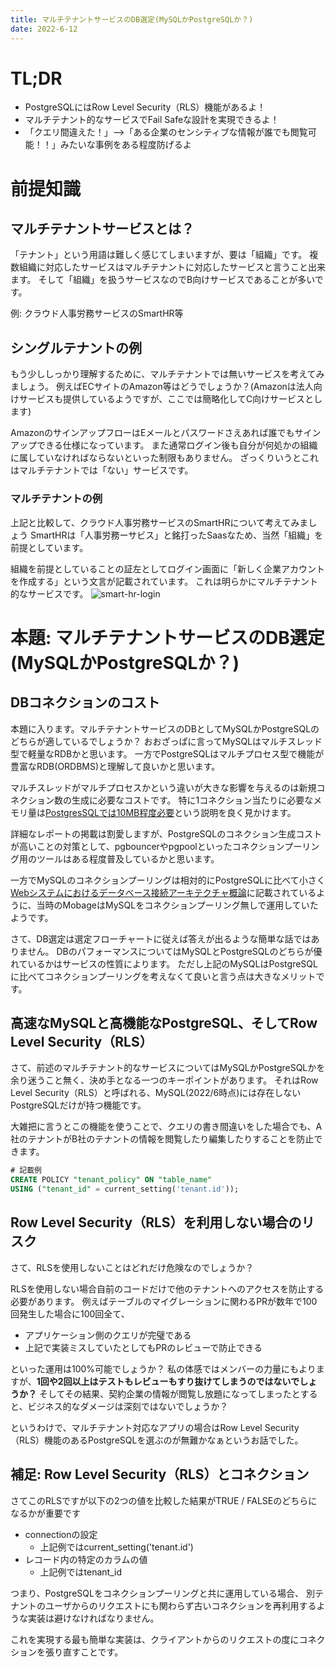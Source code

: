 ```yaml
---
title: マルチテナントサービスのDB選定(MySQLかPostgreSQLか？)
date: 2022-6-12
---
```


# TL;DR
- PostgreSQLにはRow Level Security（RLS）機能があるよ！
- マルチテナント的なサービスでFail Safeな設計を実現できるよ！
- 「クエリ間違えた！」-->「ある企業のセンシティブな情報が誰でも閲覧可能！！」みたいな事例をある程度防げるよ

# 前提知識

## マルチテナントサービスとは？

「テナント」という用語は難しく感じてしまいますが、要は「組織」です。
複数組織に対応したサービスはマルチテナントに対応したサービスと言うこと出来ます。
そして「組織」を扱うサービスなのでB向けサービスであることが多いです。

例: クラウド人事労務サービスのSmartHR等

## シングルテナントの例
もう少ししっかり理解するために、マルチテナントでは無いサービスを考えてみましょう。
例えばECサイトのAmazon等はどうでしょうか？(Amazonは法人向けサービスも提供しているようですが、ここでは簡略化してC向けサービスとします)

AmazonのサインアップフローはEメールとパスワードさえあれば誰でもサインアップできる仕様になっています。
また通常ログイン後も自分が何処かの組織に属していなければならないといった制限もありません。
ざっくりいうとこれはマルチテナントでは「ない」サービスです。

### マルチテナントの例
上記と比較して、クラウド人事労務サービスのSmartHRについて考えてみましょう
SmartHRは「人事労務ーサビス」と銘打ったSaasなため、当然「組織」を前提としています。

組織を前提としていることの証左としてログイン画面に「新しく企業アカウントを作成する」という文言が記載されています。
これは明らかにマルチテナント的なサービスです。
![smart-hr-login](/posts/multi-tenant-db-mysql-or-postgresql/smart-hr-login-screen.png)

# 本題: マルチテナントサービスのDB選定(MySQLかPostgreSQLか？)

## DBコネクションのコスト
本題に入ります。マルチテナントサービスのDBとしてMySQLかPostgreSQLのどちらが適しているでしょうか？
おおざっぱに言ってMySQLはマルチスレッド型で軽量なRDBかと思います。
一方でPostgreSQLはマルチプロセス型で機能が豊富なRDB(ORDBMS)と理解して良いかと思います。

マルチスレッドがマルチプロセスかという違いが大きな影響を与えるのは新規コネクション数の生成に必要なコストです。
特に1コネクション当たりに必要なメモリ量は[PostgresSQLでは10MB程度必要](https://cloud.ibm.com/docs/databases-for-postgresql?topic=databases-for-postgresql-managing-connections&locale=ja#-)という説明を良く見かけます。

詳細なレポートの掲載は割愛しますが、PostgreSQLのコネクション生成コストが高いことの対策として、pgbouncerやpgpoolといったコネクションプーリング用のツールはある程度普及しているかと思います。

一方でMySQLのコネクションプーリングは相対的にPostgreSQLに比べて小さく[Webシステムにおけるデータベース接続アーキテクチャ概論](https://blog.yuuk.io/entry/architecture-of-database-connection#PostgreSQL%E3%81%A8MySQL)に記載されているように、当時のMobageはMySQLをコネクションプーリング無しで運用していたようです。

さて、DB選定は選定フローチャートに従えば答えが出るような簡単な話ではありません。
DBのパフォーマンスについてはMySQLとPostgreSQLのどちらが優れているかはサービスの性質によります。
ただし上記のMySQLはPostgreSQLに比べてコネクションプーリングを考えなくて良いと言う点は大きなメリットです。

## 高速なMySQLと高機能なPostgreSQL、そしてRow Level Security（RLS）

さて、前述のマルチテナント的なサービスについてはMySQLかPostgreSQLかを余り迷うこと無く、決め手となる一つのキーポイントがあります。
それはRow Level Security（RLS）と呼ばれる、MySQL(2022/6時点)には存在しないPostgreSQLだけが持つ機能です。

大雑把に言うとこの機能を使うことで、クエリの書き間違いをした場合でも、A社のテナントがB社のテナントの情報を閲覧したり編集したりすることを防止できます。

```sql
# 記載例
CREATE POLICY "tenant_policy" ON "table_name"
USING ("tenant_id" = current_setting('tenant.id'));
```

## Row Level Security（RLS）を利用しない場合のリスク

さて、RLSを使用しないことはどれだけ危険なのでしょうか？

RLSを使用しない場合自前のコードだけで他のテナントへのアクセスを防止する必要があります。
例えばテーブルのマイグレーションに関わるPRが数年で100回発生した場合に100回全て、
- アプリケーション側のクエリが完璧である
- 上記で実装ミスしていたとしてもPRのレビューで防止できる

といった運用は100%可能でしょうか？
私の体感ではメンバーの力量にもよりますが、**1回や2回以上はテストもレビューもすり抜けてしまうのではないでしょうか？**
そしてその結果、契約企業の情報が閲覧し放題になってしまったとすると、ビジネス的なダメージは深刻ではないでしょうか？

というわけで、マルチテナント対応なアプリの場合はRow Level Security（RLS）機能のあるPostgreSQLを選ぶのが無難かなぁというお話でした。

## 補足: Row Level Security（RLS）とコネクション
さてこのRLSですが以下の2つの値を比較した結果がTRUE / FALSEのどちらになるかが重要です
- connectionの設定
  - 上記例ではcurrent_setting('tenant.id')
- レコード内の特定のカラムの値
  - 上記例ではtenant_id

つまり、PostgreSQLをコネクションプーリングと共に運用している場合、
別テナントのユーザからのリクエストにも関わらず古いコネクションを再利用するような実装は避けなければなりません。

これを実現する最も簡単な実装は、クライアントからのリクエストの度にコネクションを張り直すことです。
